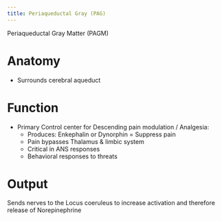 ```yaml
---
title: Periaqueductal Gray (PAG)
---
```


:::{.callout title="AKA"}
Periaqueductal Gray Matter (PAGM)
:::

# Anatomy

- Surrounds cerebral aqueduct

# Function

- Primary Control center for Descending pain modulation / Analgesia:
    - Produces: Enkephalin or Dynorphin = Suppress pain
    - Pain bypasses Thalamus & limbic system
    - Critical in ANS responses
    - Behavioral responses to threats

# Output

Sends nerves to the Locus coeruleus to increase activation and therefore release of Norepinephrine